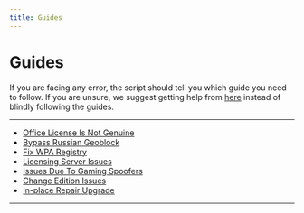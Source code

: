 ```yaml
---
title: Guides
---
```


# Guides

If you are facing any error, the script should tell you which guide you need to follow. If you are unsure, we suggest getting help from [here](/troubleshoot) instead of blindly following the guides.

---

-   [Office License Is Not Genuine](/guides/office_license_is_not_genuine)
-   [Bypass Russian Geoblock](https://gravesoft.dev/bypass-russian-geoblock)
-   [Fix WPA Registry](https://gravesoft.dev/fix-wpa-registry)
-   [Licensing Server Issues](/guides/licensing_server_issues)
-   [Issues Due To Gaming Spoofers](/guides/issues_due_to_gaming_spoofers)
-   [Change Edition Issues](/docs/change_edition_issues)
-   [In-place Repair Upgrade](https://gravesoft.dev/in-place_repair_upgrade)

---
